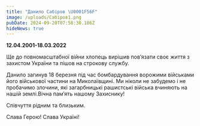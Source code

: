 ```yaml
---
title: "Данило Сабіров \U0001F56F"
image: /uploads/Сабіров1.png
pubDate: 2024-09-20T07:58:30.186Z
hideNews: true
---
```


**12.04.2001-18.03.2022**

Ще до повномасштабної війни хлопець вирішив пов’язати своє життя з захистом України та пішов на строкову службу.

Данило загинув 18 березня під час бомбардування ворожими військами його військової частини на Миколаївщині. Ми ніколи не забудемо і не пробачимо злочини, які загарбницькі рашистські війська вчиняють на нашій землі.Вічна пам’ять нашому Захиснику!

Співчуття рідним та близьким.

Слава Герою! Слава Україні!
